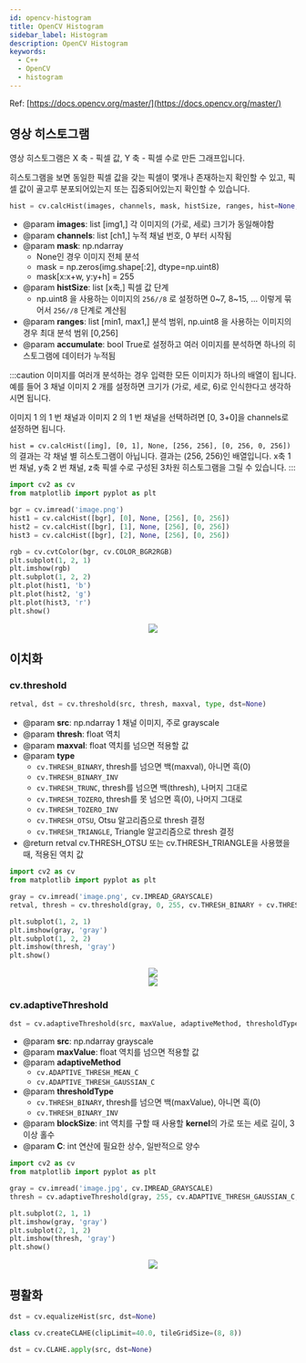 ```yaml
---
id: opencv-histogram
title: OpenCV Histogram
sidebar_label: Histogram
description: OpenCV Histogram
keywords:
  - C++
  - OpenCV
  - histogram
---
```



Ref: [https://docs.opencv.org/master/](https://docs.opencv.org/master/)

## 영상 히스토그램

영상 히스토그램은 X 축 - 픽셀 값, Y 축 - 픽셀 수로 만든 그래프입니다.

히스토그램을 보면 동일한 픽셀 값을 갖는 픽셀이 몇개나 존재하는지 확인할 수 있고, 픽셀 값이 골고루 분포되어있는지 또는 집중되어있는지 확인할 수 있습니다.

```python
hist = cv.calcHist(images, channels, mask, histSize, ranges, hist=None, accumulate=False)
```

- @param **images**: list [img1,] 각 이미지의 (가로, 세로) 크기가 동일해야함
- @param **channels**: list [ch1,] 누적 채널 번호, 0 부터 시작됨
- @param **mask**: np.ndarray
  - None인 경우 이미지 전체 분석
  - mask = np.zeros(img.shape[:2], dtype=np.uint8)
  - mask[x:x+w, y:y+h] = 255
- @param **histSize**: list [x축,] 픽셀 값 단계
  - np.uint8 을 사용하는 이미지의 `256//8` 로 설정하면 0~7, 8~15, ... 이렇게 묶어서 `256//8` 단계로 계산됨
- @param **ranges**: list [min1, max1,] 분석 범위, np.uint8 을 사용하는 이미지의 경우 최대 분석 범위 [0,256]
- @param **accumulate**: bool True로 설정하고 여러 이미지를 분석하면 하나의 히스토그램에 데이터가 누적됨

:::caution
이미지를 여러개 분석하는 경우 입력한 모든 이미지가 하나의 배열이 됩니다. 예를 들어 3 채널 이미지 2 개를 설정하면 크기가 (가로, 세로, 6)로 인식한다고 생각하시면 됩니다.

이미지 1 의 1 번 채널과 이미지 2 의 1 번 채널을 선택하려면 [0, 3+0]을 channels로 설정하면 됩니다.

`hist = cv.calcHist([img], [0, 1], None, [256, 256], [0, 256, 0, 256])` 의 결과는 각 채널 별 히스토그램이 아닙니다. 결과는 (256, 256)인 배열입니다. x축 1 번 채널, y축 2 번 채널, z축 픽셀 수로 구성된 3차원 히스토그램을 그릴 수 있습니다.
:::

```python
import cv2 as cv
from matplotlib import pyplot as plt

bgr = cv.imread('image.png')
hist1 = cv.calcHist([bgr], [0], None, [256], [0, 256])
hist2 = cv.calcHist([bgr], [1], None, [256], [0, 256])
hist3 = cv.calcHist([bgr], [2], None, [256], [0, 256])

rgb = cv.cvtColor(bgr, cv.COLOR_BGR2RGB)
plt.subplot(1, 2, 1)
plt.imshow(rgb)
plt.subplot(1, 2, 2)
plt.plot(hist1, 'b')
plt.plot(hist2, 'g')
plt.plot(hist3, 'r')
plt.show()
```

<center>
	<img src={useBaseUrl("img/lang/python/libraries/opencv/opencv-histogram.png")} />
</center>

## 이치화

### cv.threshold

```python
retval, dst = cv.threshold(src, thresh, maxval, type, dst=None)
```

- @param **src**: np.ndarray 1 채널 이미지, 주로 grayscale
- @param **thresh**: float 역치
- @param **maxval**: float 역치를 넘으면 적용할 값
- @param **type**
  - `cv.THRESH_BINARY`, thresh를 넘으면 백(maxval), 아니면 흑(0)
  - `cv.THRESH_BINARY_INV`
  - `cv.THRESH_TRUNC`, thresh를 넘으면 백(thresh), 나머지 그대로
  - `cv.THRESH_TOZERO`, thresh를 못 넘으면 흑(0), 나머지 그대로
  - `cv.THRESH_TOZERO_INV`
  - `cv.THRESH_OTSU`, Otsu 알고리즘으로 thresh 결정
  - `cv.THRESH_TRIANGLE`, Triangle 알고리즘으로 thresh 결정
- @return retval cv.THRESH_OTSU 또는 cv.THRESH_TRIANGLE을 사용했을 때, 적용된 역치 값

```python bgr_histogram.py
import cv2 as cv
from matplotlib import pyplot as plt

gray = cv.imread('image.png', cv.IMREAD_GRAYSCALE)
retval, thresh = cv.threshold(gray, 0, 255, cv.THRESH_BINARY + cv.THRESH_OTSU)

plt.subplot(1, 2, 1)
plt.imshow(gray, 'gray')
plt.subplot(1, 2, 2)
plt.imshow(thresh, 'gray')
plt.show()
```

<center>
	<img src={useBaseUrl("img/lang/python/libraries/opencv/opencv-histogram-otsu.png")} />
</center>

<center>
	<img src={useBaseUrl("img/lang/python/libraries/opencv/opencv-histogram-otsu2.png")} />
</center>

### cv.adaptiveThreshold

```python
dst = cv.adaptiveThreshold(src, maxValue, adaptiveMethod, thresholdType, blockSize, C, dst=None)
```

- @param **src**: np.ndarray grayscale
- @param **maxValue**: float 역치를 넘으면 적용할 값
- @param **adaptiveMethod**
  - `cv.ADAPTIVE_THRESH_MEAN_C`
  - `cv.ADAPTIVE_THRESH_GAUSSIAN_C`
- @param **thresholdType**
  - `cv.THRESH_BINARY`, thresh를 넘으면 백(maxValue), 아니면 흑(0)
  - `cv.THRESH_BINARY_INV`
- @param **blockSize**: int 역치를 구할 때 사용할 **kernel**의 가로 또는 세로 길이, 3 이상 홀수
- @param **C**: int 연산에 필요한 상수, 일반적으로 양수

```python threshold.py
import cv2 as cv
from matplotlib import pyplot as plt

gray = cv.imread('image.jpg', cv.IMREAD_GRAYSCALE)
thresh = cv.adaptiveThreshold(gray, 255, cv.ADAPTIVE_THRESH_GAUSSIAN_C, cv.THRESH_BINARY, 45, 2)

plt.subplot(2, 1, 1)
plt.imshow(gray, 'gray')
plt.subplot(2, 1, 2)
plt.imshow(thresh, 'gray')
plt.show()
```

<center>
	<img src={useBaseUrl("img/lang/python/libraries/opencv/opencv-histogram-adaptive.png")} />
</center>

## 평활화

```python
dst = cv.equalizeHist(src, dst=None)
```

```python
class cv.createCLAHE(clipLimit=40.0, tileGridSize=(8, 8))
```

```python
dst = cv.CLAHE.apply(src, dst=None)
```
